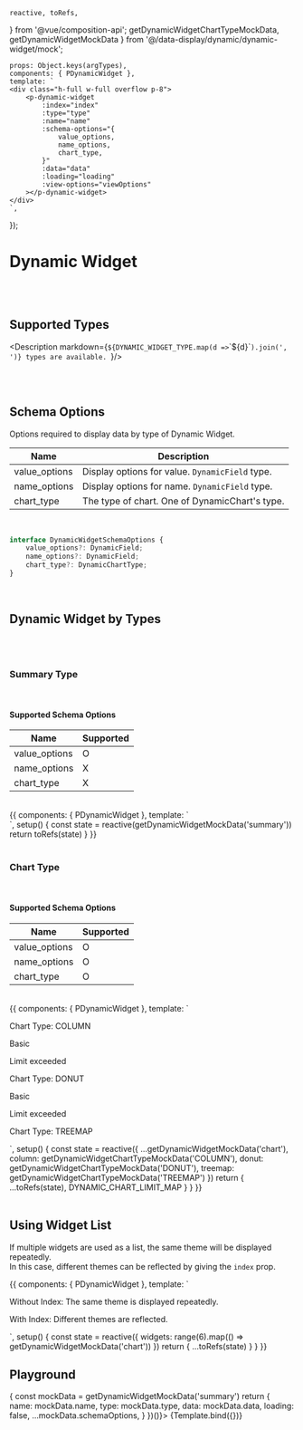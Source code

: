     reactive, toRefs,
} from '@vue/composition-api';
    getDynamicWidgetChartTypeMockData,
    getDynamicWidgetMockData
} from '@/data-display/dynamic/dynamic-widget/mock';



<Meta title='Data Display/Dynamic/Dynamic Widget'
      argTypes={getDynamicWidgetArgTypes()}
/>


    props: Object.keys(argTypes),
    components: { PDynamicWidget },
    template: `
    <div class="h-full w-full overflow p-8">
        <p-dynamic-widget
            :index="index"
            :type="type"
            :name="name"
            :schema-options="{
                value_options,
                name_options,
                chart_type,
            }"
            :data="data"
            :loading="loading"
            :view-options="viewOptions"
        ></p-dynamic-widget>
    </div>
    `,
});


# Dynamic Widget

<br/>
<br/>

## Supported Types

<Description markdown={`
${DYNAMIC_WIDGET_TYPE.map(d => `\`${d}\``).join(', ')} types are available.
`}/>

<br/>
<br/>

## Schema Options

Options required to display data by type of Dynamic Widget.

| Name | Description |
| -- | -- |
| value_options | Display options for value. `DynamicField` type.|
| name_options | Display options for name. `DynamicField` type.|
| chart_type | The type of chart. One of DynamicChart's type.|

<br/>

```typescript
interface DynamicWidgetSchemaOptions {
    value_options?: DynamicField;
    name_options?: DynamicField;
    chart_type?: DynamicChartType;
}
```
<br/>

## Dynamic Widget by Types

<br/>
<br/>

### Summary Type

<br/>

#### Supported Schema Options

| Name | Supported |
| -- | -- |
| value_options | O |
| name_options | X |
| chart_type | X |

<br/>

<Canvas>
    <Story name="Summary Type">
        {{
    components: { PDynamicWidget },
    template: `
    <div class="h-full w-full overflow p-8">
        <p-dynamic-widget
            type="summary"
            :name="name"
            :schema-options="schemaOptions"
            :data="data"
            :loading="loading"
            :view-options="viewOptions"
        ></p-dynamic-widget>
    </div>
    `,
    setup() {
        const state = reactive(getDynamicWidgetMockData('summary'))
        return toRefs(state)
    }
        }}
    </Story>
</Canvas>

<br/>
<br/>

### Chart Type

<br/>

#### Supported Schema Options

| Name | Supported |
| -- | -- |
| value_options | O |
| name_options | O|
| chart_type | O |

<br/>

<Canvas>
    <Story name="Chart Type">
    {{
        components: { PDynamicWidget },
        template: `
<div class="h-full w-full overflow p-8">
        <p class="text-lg font-bold leading-6 my-6 border-b border-gray-300">Chart Type: COLUMN</p>
        <div class="flex flex-wrap gap-4">
            <div>
                <p class="text-md font-bold text-gray-600 mb-4">Basic</p>
                <p-dynamic-widget
                    type="chart"
                    :index="0"
                    :name="name"
                    :schema-options="column.schemaOptions"
                    :data="column.data.slice(0, DYNAMIC_CHART_LIMIT_MAP.COLUMN)"
                    :loading="loading"
                    :view-options="viewOptions"
                ></p-dynamic-widget>
            </div>
            <div>
                <p class="text-md font-bold text-gray-600 mb-4">Limit exceeded</p>
                <p-dynamic-widget
                    type="chart"
                    :index="0"
                    :name="name"
                    :schema-options="column.schemaOptions"
                    :data="column.data"
                    :loading="loading"
                    :view-options="viewOptions"
                ></p-dynamic-widget>
            </div>
        </div>
        <p class="text-lg font-bold leading-6 my-6 border-b border-gray-300">Chart Type: DONUT</p>
        <div class="flex flex-wrap gap-4">
            <div>
                <p class="text-md font-bold text-gray-600 mb-4">Basic</p>
                <p-dynamic-widget
                    type="chart"
                    :index="1"
                    :name="name"
                    :schema-options="donut.schemaOptions"
                    :data="donut.data.slice(0, DYNAMIC_CHART_LIMIT_MAP.DONUT)"
                    :loading="loading"
                    :view-options="viewOptions"
                    style="overflow: hidden;"
                ></p-dynamic-widget>
            </div>
            <div>
                <p class="text-md font-bold text-gray-600 mb-4">Limit exceeded</p>
                <p-dynamic-widget
                type="chart"
                :index="1"
                :name="name"
                :schema-options="donut.schemaOptions"
                :data="donut.data"
                :loading="loading"
                :view-options="viewOptions"
                style="overflow: hidden;"
            ></p-dynamic-widget>
            </div>
        </div>
        <p class="text-lg font-bold leading-6 my-6 border-b border-gray-300">Chart Type: TREEMAP</p>
        <p-dynamic-widget
            type="chart"
            :index="2"
            :name="name"
            :schema-options="treemap.schemaOptions"
            :data="treemap.data"
            :loading="loading"
            :view-options="viewOptions"
        ></p-dynamic-widget>
</div>
`,
        setup() {
            const state = reactive({
                ...getDynamicWidgetMockData('chart'),
                column: getDynamicWidgetChartTypeMockData('COLUMN'),
                donut: getDynamicWidgetChartTypeMockData('DONUT'),
                treemap: getDynamicWidgetChartTypeMockData('TREEMAP')
            })
            return {
                ...toRefs(state),
                DYNAMIC_CHART_LIMIT_MAP
            }
        }
    }}
    </Story>
</Canvas>

<br/>
<br/>

## Using Widget List

If multiple widgets are used as a list, the same theme will be displayed repeatedly.<br/>
In this case, different themes can be reflected by giving the ```index``` prop.

<Canvas>
    <Story name="Using Widget List">
        {{
            components: { PDynamicWidget },
            template: `
<div class="h-full w-full overflow p-8">
        <p class="text-lg font-bold leading-6 mb-8 border-b border-gray-300">Without Index: The same theme is displayed repeatedly.</p>
        <div class="flex flex-wrap gap-4">
            <p-dynamic-widget v-for="({type, name, schemaOptions, data, loading, viewOptions}, idx) in widgets"
                :key="'without-idx' + idx"
                :type="type"
                :name="name"
                :schema-options="schemaOptions"
                :data="data"
                :loading="loading"
                :view-options="viewOptions"
            ></p-dynamic-widget>
        </div>
        <p class="text-lg font-bold leading-6 my-8 border-b border-gray-300">With Index: Different themes are reflected.</p>
        <div class="flex flex-wrap gap-4">
            <p-dynamic-widget v-for="({type, name, schemaOptions, data, loading, viewOptions}, idx) in widgets"
                :key="'without-idx' + idx"
                :index="idx"
                :type="type"
                :name="name"
                :schema-options="schemaOptions"
                :data="data"
                :loading="loading"
                :view-options="viewOptions"
            ></p-dynamic-widget>
        </div>
</div>
`,
            setup() {
                const state = reactive({
                    widgets: range(6).map(() => getDynamicWidgetMockData('chart'))
                })
                return {
                    ...toRefs(state)
                }
            }
        }}
    </Story>
</Canvas>

## Playground

<Canvas>
    <Story name="Playground" args={(() => {
        const mockData = getDynamicWidgetMockData('summary')
        return {
            name: mockData.name,
            type: mockData.type,
            data: mockData.data,
            loading: false,
            ...mockData.schemaOptions,
        }
    })()}>
        {Template.bind({})}
    </Story>
</Canvas>

<ArgsTable story="Playground"/>
